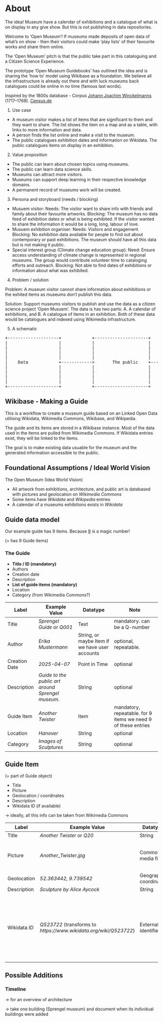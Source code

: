# About {.unnumbered}

The idea! Museum have a calendar of exhibitions and a catalogue of what is on display in any give show. But this is not publishing in data repositories.

Welcome to 'Open Museum'! If museums made deposits of open data of what's on show - then their visitors could make 'play lists' of their favourite works and share them online.

The 'Open Museum' pitch is that the public take part in this cataloguing and a Citizen Science Experience.

The prototype 'Open Museum Guidebooks' has outlined the idea and is sharing the 'how to' model using Wikibase as a foundation. We believe all the infrastructure is already out there and with luck museums back catalogues could be online in no time (famous last words).

Inspired by the 1800s database - Corpus [Johann Joachim Winckelmanns](https://en.wikipedia.org/wiki/Johann_Joachim_Winckelmann) (1717–1768). [Census.de](https://www.census.de/kooperationen/corpus-winckelmann/) 

1. Use case

  - A museum visitor makes a list of items that are significant to them and they want to share. The list shows the item on a map and as a table, with links to more information and data.
  - A person finds the list online and make a visit to the museum.
  - The public catalogues exhibition dates and information on Wikidata. The public catalogues items on display in an exhibition.

2. Value proposition

  - The public can learn about chosen topics using museums.
  - The public can learn data science skills.
  - Museums can attract more visitors.
  - Museums can support deep learning in their respective knowledge domains.
  - A permanent record of museums work will be created.

3. Persona and storyboard (needs / blocking)

  - Musuem visitor: Needs: The visitor want to share info with friends and family about their favourite artworks. Blocking: The museum has no data feed of exhibition dates or what is being exhibited. If the visitor wanted to share the information it would be a long, long, labour of love.
  - Musuem exhibition organiser: Needs: Visitors and engagement. Blocking: No exhibition data available for people to find out about contemporary or past exhibitions. The museum should have all this data but is not making it public.
  - Special interest group (Climate change education group): Need: Ensure access understanding of climate change is represented in regional museums. The group would contribute volunteer time to cataloging efforts and outreach. Blocking: Not able to find dates of exhibitions or information about what was exhibited.

4. Problem / solution

Problem: A museum visitor cannot share information about exhibitions or the exhited items as museums don't publish this data.

Solution: Support museums visitors to publish and use the data as a citizen science project 'Open Musuem'. The data is has two parts: A. A calendar of exhibitions, and B. A catalogue of items in an exhibition. Both of these data would be catalogues and indexed using Wikimedia infrastructure.

5. A schematic

<pre>
+--------------------+            +---------------------+             +-------------------+
|                    |            |                     |             |                   |
|                    |            |                     |             |                   |
|                    |            |                     |             |                   |
|                    |            |                     |             |                   |
|    Data            +------------>       The public    +------------>|     Learning      |
|                    |            |                     |             |                   |
|                    |            |                     |             |                   |
|                    |            |                     |             |                   |
|                    |            |                     |             |                   |
+--------------------+            +---------------------+             +-------------------+
</pre>

## Wikibase - Making a Guide

This is a workflow to create a museum guide based on an Linked Open Data utilising Wikidata, Wikimedia Commons, Wikibase, and Wikipedia.

The guide and its items are stored in a Wikibase instance. Most of the data used in the items are pulled from Wikimedia Commons. If Wikidata entries exist, they will be linked to the items.

The goal is to make existing data usuable for the museum and the generated information accessible to the public.

## Foundational Assumptions / Ideal World Vision

The Open Museum (Idea World Vision)

- All artwork from exhibitions, architecture, and public art is databased with pictures and geolocation on *Wikimedia Commons*
- Some items have *Wikidata* and *Wikipedia* entries
- A calendar of a museums exhibitions exists in *Wikidata*

## Guide data model

Our example guide has 9 items. Because [9](https://en.wikipedia.org/wiki/9) is a magic number! 

(= has 9 Guide items)

### The Guide

- **Title / ID (mandatory)**
- Authors
- Creation date
- Description
- **List of guide items (mandatory)**
- Location
- Category (from Wikimedia Commons?)

| Label         | Example Value                                   | Datatype                                       | Note                                                          |
|---------------|-------------------------------------------------|------------------------------------------------|---------------------------------------------------------------|
| Title         | *Sprengel Guide* or *Q001*                          | Text                                           | mandatory. can be a Q-number                                  |
| Author        | *Erika Mustermann*                                | String, or maybe Item if we have user accounts | optional, repeatable.                                         |
| Creation Date | *2025-04-07*                                      | Point in Time                                  | optional                                                      |
| Description   | *Guide to the public art around Sprengel museum.* | String                                         | optional                                                      |
| Guide Item    | *Another Twister*                                 | Item                                           | mandatory, repeatable. for 9 items we need 9 of these entries |
| Location      | *Hanover*                                         | String                                         | optional                                                      |
| Category      | *Images of Sculptures*                            | String                                         | optional                                                      |

## Guide Item

(= part of Guide object)

- Title
- Picture
- Geolocation / coordinates
- Description
- Wikidata ID (if available)

→ ideally, all this info can be taken from Wikimedia Commons

| Label       | Example Value                                                 | Datatype               | Note                                                                                                                      |
|-------------|---------------------------------------------------------------|------------------------|---------------------------------------------------------------------------------------------------------------------------|
| Title       | *Another Twister* or *Q20*                                        | String                 |                                                                                                                           |
| Picture     | *Another_Twister.jpg*                                           | Commons media file     | automatically searches the *File:* namespace on Commons                                                                     |
| Geolocation | *52.363442, 9.739542*                                           | Geographic coordinates |                                                                                                                           |
| Description | *Sculpture by Alice Aycock*                                     | String                 |                                                                                                                           |
| Wikidata ID | *Q523722* (transforms to *https://www.wikidata.org/wiki/Q523722*) | External identifier    | can be used to get additional information, such as links to Wikipedia. the property has to be set up with a [formatter URL](https://www.wikidata.org/wiki/Property:P1630) |

## Possible Additions

### Timeline

→ for an overview of architecture

→ take one building (Sprengel museum) and document when its individual buildings were added

